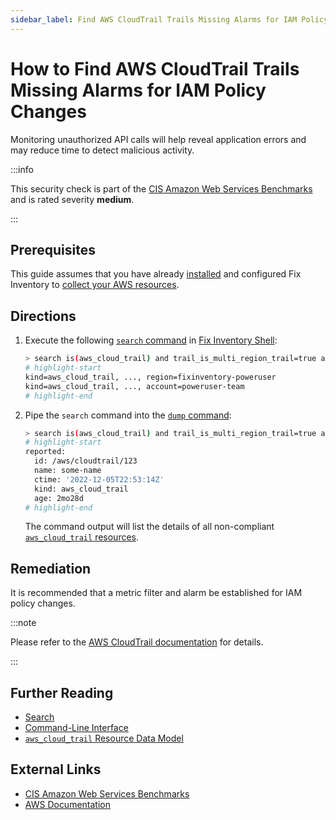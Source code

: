 ```yaml
---
sidebar_label: Find AWS CloudTrail Trails Missing Alarms for IAM Policy Changes
---
```


# How to Find AWS CloudTrail Trails Missing Alarms for IAM Policy Changes

Monitoring unauthorized API calls will help reveal application errors and may reduce time to detect malicious activity.

:::info

This security check is part of the [CIS Amazon Web Services Benchmarks](https://cisecurity.org/benchmark/amazon_web_services) and is rated severity **medium**.

:::

## Prerequisites

This guide assumes that you have already [installed](../../../getting-started/install/index.mdx) and configured Fix Inventory to [collect your AWS resources](../../../how-to-guides/data-sources/collect-aws-resource-data.mdx).

## Directions

1. Execute the following [`search` command](../../../reference/cli/search.mdx) in [Fix Inventory Shell](../../../reference/components/shell.mdx):

   ```bash
   > search is(aws_cloud_trail) and trail_is_multi_region_trail=true and trail_status.is_logging=true with(empty, --> is(aws_cloudwatch_log_group) with(any, --> is(aws_cloudwatch_metric_filter) and filter_pattern~"\s*\$\.eventName\s*=\s*DeleteGroupPolicy.+\$\.eventName\s*=\s*DeleteRolePolicy.+\$\.eventName\s*=\s*DeleteUserPolicy.+\$\.eventName\s*=\s*PutGroupPolicy.+\$\.eventName\s*=\s*PutRolePolicy.+\$\.eventName\s*=\s*PutUserPolicy.+\$\.eventName\s*=\s*CreatePolicy.+\$\.eventName\s*=\s*DeletePolicy.+\$\.eventName\s*=\s*CreatePolicyVersion.+\$\.eventName\s*=\s*DeletePolicyVersion.+\$\.eventName\s*=\s*AttachRolePolicy.+\$\.eventName\s*=\s*DetachRolePolicy.+\$\.eventName\s*=\s*AttachUserPolicy.+\$\.eventName\s*=\s*DetachUserPolicy.+\$\.eventName\s*=\s*AttachGroupPolicy.+\$\.eventName\s*=\s*DetachGroupPolicy\"))\s*\$\.userIdentity\.type\s*=\s*\"Root\".+\$\.userIdentity\.invokedBy NOT EXISTS.+\$\.eventType\s*!=\s*\"AwsServiceEvent\""))
   # highlight-start
   ​kind=aws_cloud_trail, ..., region=fixinventory-poweruser
   ​kind=aws_cloud_trail, ..., account=poweruser-team
   # highlight-end
   ```

2. Pipe the `search` command into the [`dump` command](../../../reference/cli/dump.mdx):

   ```bash
   > search is(aws_cloud_trail) and trail_is_multi_region_trail=true and trail_status.is_logging=true with(empty, --> is(aws_cloudwatch_log_group) with(any, --> is(aws_cloudwatch_metric_filter) and filter_pattern~"\s*\$\.eventName\s*=\s*DeleteGroupPolicy.+\$\.eventName\s*=\s*DeleteRolePolicy.+\$\.eventName\s*=\s*DeleteUserPolicy.+\$\.eventName\s*=\s*PutGroupPolicy.+\$\.eventName\s*=\s*PutRolePolicy.+\$\.eventName\s*=\s*PutUserPolicy.+\$\.eventName\s*=\s*CreatePolicy.+\$\.eventName\s*=\s*DeletePolicy.+\$\.eventName\s*=\s*CreatePolicyVersion.+\$\.eventName\s*=\s*DeletePolicyVersion.+\$\.eventName\s*=\s*AttachRolePolicy.+\$\.eventName\s*=\s*DetachRolePolicy.+\$\.eventName\s*=\s*AttachUserPolicy.+\$\.eventName\s*=\s*DetachUserPolicy.+\$\.eventName\s*=\s*AttachGroupPolicy.+\$\.eventName\s*=\s*DetachGroupPolicy\"))\s*\$\.userIdentity\.type\s*=\s*\"Root\".+\$\.userIdentity\.invokedBy NOT EXISTS.+\$\.eventType\s*!=\s*\"AwsServiceEvent\"")) | dump
   # highlight-start
   ​reported:
   ​  id: /aws/cloudtrail/123
   ​  name: some-name
   ​  ctime: '2022-12-05T22:53:14Z'
   ​  kind: aws_cloud_trail
   ​  age: 2mo28d
   # highlight-end
   ```

   The command output will list the details of all non-compliant [`aws_cloud_trail` resources](../../../reference/unified-data-model/aws.mdx#aws_cloud_trail).

## Remediation

It is recommended that a metric filter and alarm be established for IAM policy changes.

:::note

Please refer to the [AWS CloudTrail documentation](https://docs.aws.amazon.com/awscloudtrail/latest/userguide/cloudwatch-alarms-for-cloudtrail.html) for details.

:::

## Further Reading

- [Search](../../../reference/search/index.mdx)
- [Command-Line Interface](../../../reference/cli/index.mdx)
- [`aws_cloud_trail` Resource Data Model](../../../reference/unified-data-model/aws.mdx#aws_cloud_trail)

## External Links

- [CIS Amazon Web Services Benchmarks](https://cisecurity.org/benchmark/amazon_web_services)
- [AWS Documentation](https://docs.aws.amazon.com/awscloudtrail/latest/userguide/cloudwatch-alarms-for-cloudtrail.html)
